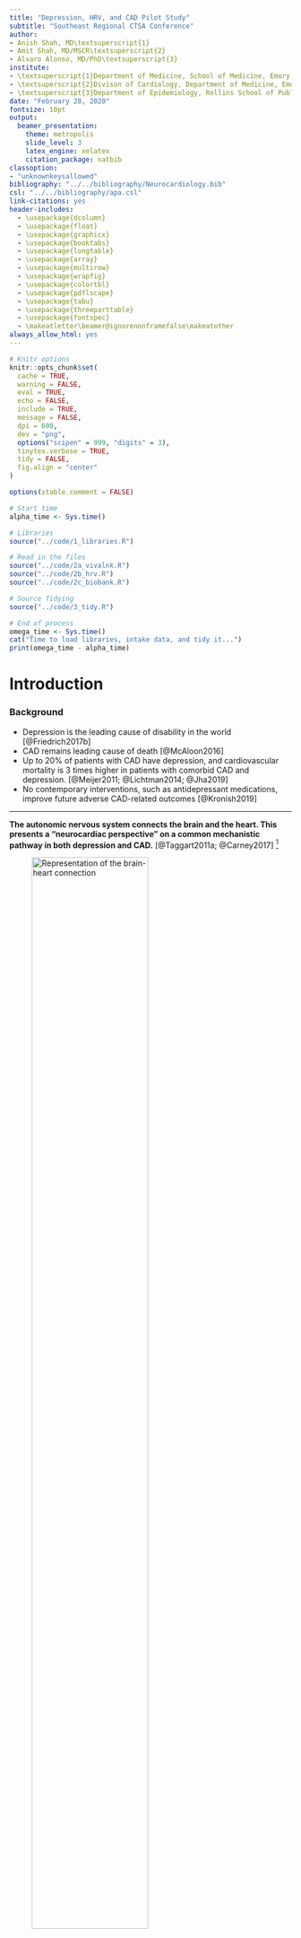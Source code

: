 ---
title: "Depression, HRV, and CAD Pilot Study"
subtitle: "Southeast Regional CTSA Conference"
author: 
- Anish Shah, MD\textsuperscript{1}
- Amit Shah, MD/MSCR\textsuperscript{2}
- Alvaro Alonso, MD/PhD\textsuperscript{3}
institute: 
- \textsuperscript{1}Department of Medicine, School of Medicine, Emory University
- \textsuperscript{2}Divison of Cardiology, Department of Medicine, Emory University
- \textsuperscript{3}Department of Epidemiology, Rollins School of Public Health, Emory University
date: "February 28, 2020"
fontsize: 10pt
output: 
  beamer_presentation:
    theme: metropolis
    slide_level: 3
    latex_engine: xelatex
    citation_package: natbib
classoption: 
- "unknownkeysallowed"
bibliography: "../../bibliography/Neurocardiology.bib"
csl: "../../bibliography/apa.csl"
link-citations: yes
header-includes:
  - \usepackage{dcolumn}
  - \usepackage{float}
  - \usepackage{graphicx} 
  - \usepackage{booktabs}
  - \usepackage{longtable}
  - \usepackage{array}
  - \usepackage{multirow}
  - \usepackage{wrapfig}
  - \usepackage{colortbl}
  - \usepackage{pdflscape}
  - \usepackage{tabu}
  - \usepackage{threeparttable}
  - \usepackage{fontspec}
  - \makeatletter\beamer@ignorenonframefalse\makeatother
always_allow_html: yes
---

```{r global_options, include=FALSE}

# Knitr options
knitr::opts_chunk$set(
  cache = TRUE,
  warning = FALSE,
  eval = TRUE,
  echo = FALSE,
  include = TRUE,
  message = FALSE,
  dpi = 600,
  dev = "png",
  options("scipen" = 999, "digits" = 3),
  tinytex.verbose = TRUE,
  tidy = FALSE,
  fig.align = "center"
)

options(xtable.comment = FALSE)
```

```{r load up data, include = FALSE}
# Start time
alpha_time <- Sys.time()

# Libraries
source("../code/1_libraries.R")

# Read in the files
source("../code/2a_vivalnk.R")
source("../code/2b_hrv.R")
source("../code/2c_biobank.R")

# Source Tidying
source("../code/3_tidy.R")

# End of process
omega_time <- Sys.time()
cat("Time to load libraries, intake data, and tidy it...")
print(omega_time - alpha_time)
```

# Introduction

### Background

- Depression is the leading cause of disability in the world [@Friedrich2017b]
- CAD remains leading cause of death [@McAloon2016]
- Up to 20% of patients with CAD have depression, and cardiovascular mortality is 3 times higher in patients with comorbid CAD and depression. [@Meijer2011; @Lichtman2014; @Jha2019]
- No contemporary interventions, such as antidepressant medications, improve future adverse CAD-related outcomes [@Kronish2019]

---


__The autonomic nervous system connects the brain and the heart. This presents a "neurocardiac perspective" on a common mechanistic pathway in both depression and CAD.__ [@Taggart2011a; @Carney2017] ^[Figure by OpenStax College]

![Representation of the brain-heart connection](../figures/innervation-of-heart.jpg){height=70%}

---

### Heart Rate Variability (HRV)

_Heart rate variability can represent the current state of the ANS as a potential "biomarker" of neurocardiac health._

__Heart Rate Fluctuations__

- Fluctuations in the HR are mediated by sympathetic (SNS) and parasympathetic (PNS) inputs to the sinoatrial node
- Rapid fluctuations in HR reflect vagal/PNS control
- Slower fluctuations in HR reflect SNS and PNS integartion, along with other influences

__HRV__

- External influences such as activity, mental stress, etc
- Internal period rhythms also exist: RSA, baroreceptor reflexes, circadian rhythm, RAAS/neuroendocrine secretions, etc

---

We are studying the novel non-linear HRV metric, __Dyx__, in both CAD and depression. __Dyx__ is generated from the Poincare plot using the multipole method, which characterizes the _scatter_ of variability of subsequent heart beats.^[@Lewkowicz2002; @Shah2020]

![Poincare plot of normal MPI (left) and abnormal MPI (right)](../figures/ijc-figure-1.jpg){width=70%}

---

We have shown using the non-linear HRV metric, Dyx, is a powerful predictor of CAD,^[@Shah et al. _International Journal of Cardiology_, 2020] and can also be a useful marker for depression.

![Differences in diurnal HRV with abnormal MPI](../figures/dyx-mpi-24-hours.jpg){height=70%}

### Study Aims

- __Dyx__ has not been prospectively evaluated as a biomarker of CAD (by angiography) and depression
- Pilot study (below) examines this relationship in a prospective clinical cohort

![Overview of relationship to ANS dysfunction](../figures/figure_dag.png){width=70%}

### Hypothesis

In participants at high risk for CAD:

1. We hypothesize that elevated PHQ-9 scores will associate with abnormal HRV
1. We hypothesize that abnormal HRV will associate with obstructive CAD (stenosis > 70%).

# Methods

### Study overview

- Emory Biobank [@Ko2017]
- Prospective clinical cohort undergoing cardiac catherization
- Indications: pre-op, heart transplant, UA, NSTEMI, STEMI, positive stress test
- Angiographic severity indices measured by CASS / Gensini scores [@Gensini1983]
- Psychological questionnaires: depression by PHQ9 ($\geq 10$ considered moderate-to-severe depression)

### ECG and HRV collection

- ECG data is collected using the VivaLNK patch (6-24 hours of data per patient), starting AM of angioggraphy
- HRV was generated through signal processing in Matlab (PhysioNet Cardiovascular Signal Toolbox)
- HRV was blocked into averaged 1-hour segments for analysis
- __Dyx__ was also generated, which summarizes a Poincare plot by the ratio of the kurtoses of the y-axis and x-axis

![VivaLNK ECG Patch](../figures/vivalnk-patch.png){width=50%}

### Statistical analysis

- For this pilot study, the first hour of HRV was used (to control for procedural sedation, the effects of catherization, etc)
- Linear/logistic regression models were used to predict depression by HRV
- Linear/logistic regression models were used to predict CAD plaque burden by HRV

![Overview of relationship to ANS dysfunction](../figures/figure_dag.png){width=70%}

# Results

### Study Population {.shrink}

```{r}
df <- demo
df$adm_reason <- df_txt$adm_reason
df$gend <- df_txt$gend
df$race <- df_txt$race
df$setting <- df_txt$setting

# Relabel
attr(df$gend, "label") <- "Gender"
attr(df$blbmi, "label") <- "Body Mass Index"

# Add depression and CAD
df %<>% inner_join(., psych, by = "patid")
df %<>% inner_join(., angio_scores, by = "patid")
df$cad <- factor(ifelse(df$cass70 >= 1, 1, 0))
attr(df$sad, "label") <- "PHQ > 9"
attr(df$cad, "label") <- "CASS-70 >= 1"

# Remove missing
df %<>% subset(., !is.na(age))

# Table 1
compareGroups(~ age + gend + race + blbmi + setting + sad + cad, data = df) %>%
  createTable(., hide = c(gend = "Female"), show.p.overall = FALSE) %>%
  export2md(., format = "latex", size = 6, caption = "Population")
```

### Indications for Catherization {.shrink}

```{r}
# Temp
# Sig data from above
compareGroups(cad ~ adm_reason, data = df) %>%
  createTable(show.p.overall = FALSE) %>%
  export2md(., format = "markdown", size = 6, caption = "Admission Reason by Obstructive CAD Status")
```

- The indications for catherization are broad
- Different reasons or types of ANS dysfunction for each indication

### HRV by Depressive Sx Burden Status {.shrink}

```{r, basic stats for depression}
df <- inner_join(psych[c("patid", "sad", "phq")], hrv_first_hour, by = "patid")

attr(df$HF, "label") <- "Mean HF (SD)"
attr(df$LF, "label") <- "Mean LF (SD)"
attr(df$VLF, "label") <- "Mean VLF (SD)"
attr(df$AC, "label") <- "Mean AC (SD)"
attr(df$DC, "label") <- "Mean DC (SD)"
attr(df$DYX, "label") <- "Mean DYX (SD)"
attr(df$SampEn, "label") <- "Mean SampEn (SD)"
attr(df$ApEn, "label") <- "Mean ApEn (SD)"
attr(df$SDNN, "label") <- "Mean SDNN (SD)"
attr(df$RMSSD, "label") <- "Mean RMSSD (SD)"
attr(df$PNN50, "label") <- "Mean PNN50 (SD)"
levels(df$sad) <- c("PHQ <= 9", "PHQ > 9")

# Comparison of "best" HRV measures
compareGroups(data = df, sad ~ HF + LF + VLF + SDNN + RMSSD + PNN50 + AC + DC + SampEn + ApEn + DYX) %>%
  createTable(.) %>%
  export2md(., format = "latex", size = 7, caption = "HRV by Depressive Sx Burden")
```

### Visualizing impact of HRV on depression score

```{r logistic regression plot}
df <- 
  pivot_longer(hrv_first_hour[c("patid", "index", "hour", "clock", "HF", "AC")], names_to = "hrv", values_to = "value", -c(patid, hour, index, clock)) %>%
  inner_join(psych, ., by = "patid")

# Visualize "first hour" data
ggplot(df, aes(x = phq, y = value, color = hrv)) +
  geom_point() +
  geom_smooth(method = "lm") +
  facet_wrap(~hrv, scales = "free_y", labeller = labeller(hrv = c(AC = "AC (ms)", HF = "HF (ms^2, log-transformed)"))) +
  theme_minimal() +
  theme(legend.position = "none") +
  labs(
    title = "First hour of HRV (before cath) and depression",
    x = "PHQ score",
    y = "HRV"
  )
```

### Depression ~ HRV Regression Models

```{r basic regressions, include = FALSE}
# Basic regressions
df <- inner_join(hrv_first_hour, psych, by = "patid") %>%
  inner_join(demo, ., by = "patid")

# Models that are close to significant are given names
mhf <- glm(sad ~ HF + gend + age, family = "binomial",  data = df)
mlf <- glm(sad ~ LF + gend + age, family = "binomial",  data = df) 
mvlf <- glm(sad ~ VLF + gend + age, family = "binomial",  data = df) 

glm(sad ~ LFHF + gend + age, family = "binomial",  data = df) %>% summary()

glm(sad ~ ApEn + gend + age, family = "binomial",  data = df) %>% summary()

msampen <- glm(sad ~ SampEn + gend + age, family = "binomial",  data = df) 

mac <- glm(sad ~ AC + gend + age, family = "binomial",  data = df)

glm(sad ~ DC + gend + age, family = "binomial",  data = df) %>% summary()

glm(sad ~ DYX + gend + age, family = "binomial",  data = df) %>% summary()
```

```{r, display models, results = 'asis'}
stargazer(mhf, mlf, mac, type = "latex", header = FALSE,
          digits = 2, font.size = "small",  no.space = TRUE,
          omit = c("gend", "age", "Constant"),
		  omit.table.layout = "s",
          dep.var.labels = "PHQ > 9",
          title = "Association of HRV with Depression",
          model.numbers = FALSE,
          single.row = TRUE, 
          apply.coef = exp,
          ci = TRUE, p.auto = FALSE, report = "vc*s",
          ci.custom = list(exp(confint(mhf)), exp(confint(mlf)), exp(confint(mac)))
)
```

### HRV by Obstructive Coronary Artery Disease {.shrink}

```{r basic stats for CAD}
df <- inner_join(angio_scores, hrv_first_hour, by = "patid")
df$cad1 <- ifelse(df$cass50 >= 1, 1, 0)
df$cad2 <- ifelse(df$cass50 >= 2, 1, 0)
df$cad3 <- ifelse(df$cass50 >= 3, 1, 0)
df$cad4 <- factor(ifelse(df$cass70 >= 1, 1, 0))
df$cad5 <- ifelse(df$cass70 >= 2, 1, 0)
df$cad6 <- ifelse(df$cass70 >= 3, 1, 0)

# Pretty
attr(df$HF, "label") <- "Mean HF (SD)"
attr(df$LF, "label") <- "Mean LF (SD)"
attr(df$VLF, "label") <- "Mean VLF (SD)"
attr(df$AC, "label") <- "Mean AC (SD)"
attr(df$DC, "label") <- "Mean DC (SD)"
attr(df$DYX, "label") <- "Mean DYX (SD)"
attr(df$SampEn, "label") <- "Mean SampEn (SD)"
attr(df$ApEn, "label") <- "Mean ApEn (SD)"
attr(df$SDNN, "label") <- "Mean SDNN (SD)"
attr(df$RMSSD, "label") <- "Mean RMSSD (SD)"
attr(df$PNN50, "label") <- "Mean PNN50 (SD)"
levels(df$cad4) <- c("Nonobstructive", "Obstructive > 70%")

# Comparison of "best" HRV measures at first hour
# Candidate measures = RMSSD, PNN50, AC .... ULF, LFHF, DC, SDNN
# Cass50 = ...
# Cass70 > 1 =  AC, DC, SampEn
df %>%
  compareGroups(data = ., cad4 ~ HF + LF + VLF + SDNN + RMSSD + PNN50 + AC + DC + SampEn + ApEn + DYX) %>%
  createTable(.) %>%
  export2md(., format = "latex", size = 7, caption = "HRV by Obstructive CAD by CASS-70")

# At 10 AM... >70% CAD = HF, TP, SDNN, RMSSD, PNN50, AC, DC, ApEn
```

### Effect of HRV on CAD

```{r, visualizing regression}
df <- 
  pivot_longer(hrv_first_hour, names_to = "hrv", values_to = "value", -c(patid, index, index, clock, hour)) %>%
  inner_join(angio_scores, ., by = "patid") %>%
  subset(., hrv == "DYX") %>%
  na.omit()
df$cad <- ifelse(df$cass70 >= 1, 1, 0) %>% factor(levels = c(0,1), labels = c("No Obstructive CAD", "Obstructive CAD"))

# Box plot
ggplot(data = df, aes(x = cad, y = value, fill = cad)) +
	geom_boxplot(alpha = 0.8) +
	geom_jitter(alpha = 1.0, aes(color = cad)) +
	theme_minimal() +
	scale_fill_viridis_d(option = "E") +
	scale_color_viridis_d(option = "E") +
	labs(
		title = "Dyx by CAD Status",
		x = "Coronary Artery Disease Status",
		y = "Dyx Values"
	) + 
  theme(legend.position = "none")
```

# Discussion

### Interpretion of Findings

- Depression is associated with ANS dysfunction, particularly decreases in HF HRV
- CAD is not associated with HRV
	- Other manifestations of CAD (e.g. ischemica and no obstructive CAD) are worth exploring
	- _More low risk controls (no heart failure, normal stress tests) needed_
- HRV reflects depression, but do not have evidence that it predicts CAD in this very high risk group (based on limited sample)
	- _Need to evaluate interaction between CAD and depression_

### {.standout}

Thank you! 

Questions?

# References {.fragile}

